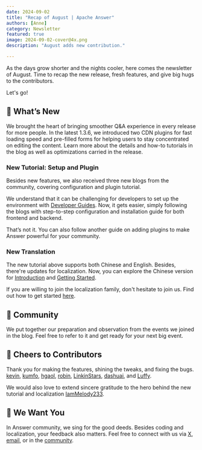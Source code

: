 ```yaml
---
date: 2024-09-02
title: "Recap of August | Apache Answer"
authors: [Anne]
category: Newsletter
featured: true
image: 2024-09-02-cover@4x.png
description: "August adds new contribution."

---
```


As the days grow shorter and the nights cooler, here comes the newsletter of August. Time to recap the new release, fresh features, and give big hugs to the contributors.

Let's go!

## 🌟 What’s New

We brought the heart of bringing smoother Q&A experience in every release for more people. In the latest 1.3.6, we introduced two CDN plugins for fast loading speed and pre-filled forms for helping users to stay concentrated on editing the content.
Learn more about the details and how-to tutorials in the blog as well as optimizations carried in the release.


<Embed
  path="/blog/answer-1.3.6-release/"
  title="Say Hi to Answer 1.3.6: Faster and Easier"
  description="This update brings features and improvements designed to enhance both user experience and loading speed."
  cover="2024-08-15-cover@2x.png"
 />


### New Tutorial: Setup and Plugin

Besides new features, we also received three new blogs from the community, covering configuration and plugin tutorial.

We understand that it can be challenging for developers to set up the environment with [Developer Guides](https://answer.apache.org/docs/development). Now, it gets easier, simply following the blogs with step-to-step configuration and installation guide for both frontend and backend.

<Embed
  path="/blog/apache-answer-backend-configuration-guide/"
  title="Apache Answer Backend Configuration Guide"
  description="Answer backend configuration step-by-step guide."
  cover="2024-08-20-cover@2x.png"
 />


<Embed
  path="/blog/apache-answer-frontend-configuration-guide"
  title="Answer Frontend Configuration Step-by-Step Guide"
  description="Answer frontend configuration step-by-step guide."
  cover="2024-08-16-cover@2x.png"
 />

That’s not it. You can also follow another guide on adding plugins to make Answer powerful for your community.

<Embed
  path="/blog/guide-to-add-answer-plugins"
  title="Guide to Adding Plugins to Apache Answer"
  description="Learn how to easily add Apache Answer plugins and extend its functionality."
  cover="2024-08-22-cover@2x.png"
 />

### New Translation
The new tutorial above supports both Chinese and English. Besides, there're updates for localization. Now, you can explore the Chinese version for [Introduction](https://answer.apache.org/zh-CN/docs) and [Getting Started](https://answer.apache.org/zh-CN/docs/installation).

If you are willing to join the localization family, don't hesitate to join us. Find out how to get started [here](https://answer.apache.org/community/translation/).

## 🫶 Community
We put together our preparation and observation from the events we joined in the blog. Feel free to refer to it and get ready for your next big event.

<Embed
  path="/blog/reflection-and-tips-for-your-next-open-source-events"
  title="Reflection and Our Tips for Your Next Open-Source Events"
  description="Discover how we showcased our open-source project on the world stage, and tips for your next big event."
  cover="2024-08-14-cover@2x.jpeg"
 />

## 🙌 Cheers to Contributors
Thank you for making the features, shining the tweaks, and fixing the bugs.
[kevin](https://github.com/kevingil), [kumfo](https://github.com/kumfo), [hgaol](https://github.com/hgaol), [robin](https://github.com/robinv8), [LinkinStars](https://github.com/LinkinStars), [dashuai](https://github.com/shuashuai), and [Luffy](https://github.com/sy-records).

We would also love to extend sincere gratitude to the hero behind the new tutorial and localization [IamMelody233](https://github.com/IamMelody233).

## 🤲 We Want You
In Answer community, we sing for the good deeds. Besides coding and localization, your feedback also matters. Feel free to connect with us via [X](https://x.com/AnswerDev), [email](mailto:dev@answer.apache.org), or in the [community](https://meta.answer.dev/).
